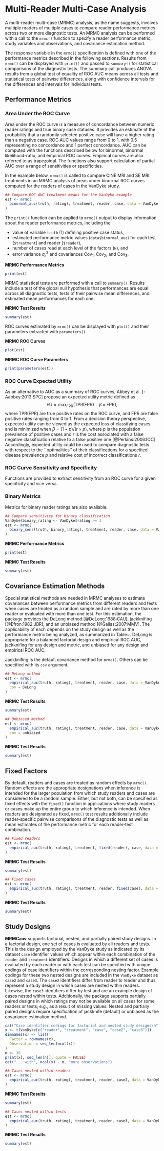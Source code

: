 # Multi-Reader Multi-Case Analysis

A multi-reader multi-case (MRMC) analysis, as the name suggests, involves multiple readers of multiple cases to compare reader performance metrics across two or more diagnostic tests.  An MRMC analysis can be performed with a call to the `mrmc()` function to specify a reader performance metric, study variables and observations, and covariance estimation method.

\begin{tcolorbox}[title=MRMC Function]
\textbf{Syntax}
\begin{verbatim}
mrmc(response, test, reader, case, data, cov = jackknife)
\end{verbatim}
\begin{Description}
Returns an \code{mrmc} class object of data that can be used to estimate and compare reader performance metrics in a multi-reader multi-case statistical analysis.
\end{Description}
\textbf{Arguments}
\begin{description}
\item[\code{response}:] object defining true case statuses, corresponding reader ratings, and a reader performance metric to compute on them.
\item[\code{test}, \code{reader}, \code{case}:] variables containing the test, reader, and case identifiers for the \code{response} observations.
\item[\code{data}:] data frame containing the response and identifier variables.
\item[\code{cov}:] function \code{jackknife}, \code{unbiased}, or \code{DeLong} to estimate reader performance metric covariances.
\end{description}
\end{tcolorbox}

The response variable in the `mrmc()` specification is defined with one of the performance metrics described in the following sections.  Results from `mrmc()` can be displayed with `print()` and passed to `summary()` for statistical comparisons of the diagnostic tests.  The summary call produces ANOVA results from a global test of equality of ROC AUC means across all tests and statistical tests of pairwise differences, along with confidence intervals for the differences and intervals for individual tests.

\begin{tcolorbox}[title=MRMC Summary Function]
\textbf{Syntax}
\begin{verbatim}
summary(object, conf.level = 0.95)
\end{verbatim}
\begin{Description}
Returns a \code{summary.mrmc} class object of statistical results from a multi-reader multi-case analysis.
\end{Description}
\textbf{Arguments}
\begin{description}
\item[\code{object}:] results from \code{mrmc()}.
\item[\code{conf.level}:] confidence level for confidence intervals.
\end{description}
\end{tcolorbox}


## Performance Metrics


### Area Under the ROC Curve

Area under the ROC curve is a measure of concordance between numeric reader ratings and true binary case statuses.  It provides an estimate of the probability that a randomly selected positive case will have a higher rating than a negative case.  ROC AUC values range from 0 to 1, with 0.5 representing no concordance and 1 perfect concordance.  AUC can be computed with the functions described below for binormal, binormal likelihood-ratio, and empirical ROC curves.  Empirical curves are also referred to as trapezoidal.  The functions also support calculation of partial AUC over a range of sensitivities or specificities.

\begin{tcolorbox}[title=ROC AUC Functions]
\textbf{Syntax}
\begin{footnotesize}
\begin{verbatim}
binormal_auc(truth, rating, partial = FALSE, min = 0, max = 1, normalize = FALSE) 
binormalLR_auc(truth, rating, partial = FALSE, min = 0, max = 1, normalize = FALSE)
empirical_auc(truth, rating, partial = FALSE, min = 0, max = 1, normalize = FALSE) 
trapezoidal_auc(truth, rating, partial = FALSE, min = 0, max = 1, normalize = FALSE)
\end{verbatim}
\end{footnotesize}
\begin{Description}
Returns computed area under the receiver operating character curve estimated with a binormal model (\code{binormal\_auc}), binormal likelihood-ratio model (\code{binormalLR\_auc}), or empirically (\code{empirical\_auc} or \code{trapezoidal\_auc}).
\end{Description}
\textbf{Arguments}
\begin{description}
\item[\code{truth}:] vector of true binary case statuses, with positive status taken to be the highest level.
\item[\code{rating}:] numeric vector of case ratings.
\item[\code{partial}:] character string \code{"sensitivity"} or \code{"specificity"} for calculation of partial AUC, or \code{FALSE} for full AUC.  Partial matching of the character strings is allowed.  A value of \code{"specificity"} results in area under the ROC curve between the given \code{min} and \code{max} specificity values, whereas \code{"sensitivity"} results in area to the right of the curve between the given sensitivity values.
\item[\code{min}, \code{max}:] minimum and maximum sensitivity or specificity values over which to calculate partial AUC.
\item[\code{normalize}:] logical indicating whether partial AUC is divided by the interval width (\code{max - min}) over which it is calculated.
\end{description}
\end{tcolorbox}

In the example below, `mrmc()` is called to compare CINE MRI and SE MRI treatments in an MRMC analysis of areas under binormal ROC curves computed for the readers of cases in the VanDyke study.

```r
## Compare ROC AUC treatment means for the VanDyke example
est <- mrmc(
  binormal_auc(truth, rating), treatment, reader, case, data = VanDyke
)
```

The `print()` function can be applied to `mrmc()` output to display information about the reader performance metrics, including the

* value of variable `truth` (1) defining positive case status,
* estimated performance metric values (`data$binormal_auc`) for each test (`$treatment`) and reader (`$reader`),
* number of cases read at each level of the factors (`N`), and
* error variance $\sigma^2_\epsilon$ and covariances $\text{Cov}_1$, $\text{Cov}_2$, and $\text{Cov}_3$.

**MRMC Performance Metrics**

```r
print(est)
```

MRMC statistical tests are performed with a call to `summary()`.  Results include a test of the global null hypothesis that performances are equal across all diagnostic tests, tests of their pairwise mean differences, and estimated mean performances for each one.

**MRMC Test Results**

```r
summary(est)
```

ROC curves estimated by `mrmc()` can be displayed with `plot()` and their parameters extracted with `parameters()`.

**MRMC ROC Curves**

```r
plot(est)
```

**MRMC ROC Curve Parameters**

```r
print(parameters(est))
```


### ROC Curve Expected Utility

As an alternative to AUC as a summary of ROC curves, Abbey et al. [-Aabbey:2013:SPC] propose an expected utility metric defined as
$$
\text{EU} = \max_\text{FPR}(\text{TPR}(\text{FPR}) - \beta \times \text{FPR}),
$$
where $\text{TPR}(\text{FPR})$ are true positive rates on the ROC curve, and FPR are false positive rates ranging from 0 to 1.  From a decision theory perspective, expected utility can be viewed as the expected loss of classifying cases and is minimized when $\beta = (1 - p) / (r \times p)$, where $p$ is the population prevalence of positive cases and $r$ is the cost associated with a false negative classification relative to a false positive one [@Perkins:2006:IOC].  Accordingly, expected utility could be used to compare diagnostic tests with respect to the ``optimalities'' of their classifications for a specified disease prevalence $p$ and relative cost of incorrect classifications $r$.

\begin{tcolorbox}[title=ROC Curve Expected Utility Functions]
\textbf{Syntax}
\begin{verbatim}
binormal_eu(truth, rating, slope = 1) 
binormalLR_eu(truth, rating, slope = 1)
empirical_eu(truth, rating, slope = 1) 
trapezoidal_eu(truth, rating, slope = 1)
\end{verbatim}
\begin{Description}
Returns expected utility of an ROC curve.
\end{Description}
\textbf{Arguments}
\begin{description}
\item[truth:] vector of true binary case statuses, with positive status taken to be the highest level.
\item[\code{rating}:] numeric vector of case ratings.
\item[\code{slope}:] numeric slope ($\beta$) at which to compute expected utility.
\end{description}
\end{tcolorbox}


### ROC Curve Sensitivity and Specificity

Functions are provided to extract sensitivity from an ROC curve for a given specificity and vice versa.

\begin{tcolorbox}[title=ROC Curve Sensitivity and Specificity Functions]
\textbf{Syntax}
\begin{verbatim}
binormal_sens(truth, rating, spec)
binormal_spec(truth, rating, sens)
binormalLR_sens(truth, rating, spec)
binormalLR_spec(truth, rating, sens)
empirical_sens(truth, rating, spec)
empirical_spec(truth, rating, sens)
trapezoidal_sens(truth, rating, spec)
trapezoidal_spec(truth, rating, sens)
\end{verbatim}
\begin{Description}
Returns the sensitivity/specificity from an ROC curve at a specified specificity/sensitivity.
\end{Description}
\textbf{Arguments}
\begin{description}
\item[\code{truth}:] vector of true binary case statuses, with positive status taken to be the highest level.
\item[\code{rating}:] numeric vector of case ratings.
\item[\code{spec}, \code{sens}:] specificity/sensitivity on the ROC curve at which to return sensitivity/specificity.
\end{description}
\end{tcolorbox}


### Binary Metrics

Metrics for binary reader ratings are also available.

\begin{tcolorbox}[title=Sensitivity and Specificity Functions]
\textbf{Syntax}
\begin{verbatim}
binary_sens(truth, rating)
binary_spec(truth, rating)
\end{verbatim}
\begin{Description}
Returns the sensitivity or specificity.
\end{Description}
\textbf{Arguments}
\begin{description}
\item[\code{truth}:] vector of true binary case statuses, with positive status taken to be the highest level.
\item[\code{rating}:] factor or numeric vector of 0-1 binary ratings.
\end{description}
\end{tcolorbox}

```r
## Compare sensitivity for binary classification
VanDyke$binary_rating <- VanDyke$rating >= 3
est <- mrmc(
  binary_sens(truth, binary_rating), treatment, reader, case, data = VanDyke
)
```

**MRMC Performance Metrics**

```r
print(est)
```

**MRMC Test Results**

```r
summary(est)
```


## Covariance Estimation Methods

Special statistical methods are needed in MRMC analyses to estimate covariances between performance metrics from different readers and tests when cases are treated as a random sample and are rated by more than one reader or evaluated with more than one test.  For this estimation, the package provides the DeLong method [@DeLong:1988:CAU], jackknifing [@Efron:1982:JBR], and an unbiased method [@Gallas:2007:MMV].  The applicability of each depends on the study design as well as the performance metric being analyzed, as summarized in Table~\ref{tbl:cov}.  DeLong is appropriate for a balanced factorial design and empirical ROC AUC, jackknifing for any design and metric, and unbiased for any design and empirical ROC AUC.

\begin{table}
\caption{MRMC covariance estimation methods and functions available per study design and reader performance metric}
\label{tbl:cov}
\begin{tabular}{llll}
\toprule
Covariance Method    & Study Design & Metric            & Function      \\
\midrule
DeLong               & Factorial    & Empirical ROC AUC & \code{DeLong()}    \\
Jackknife            & Any          & Any               & \code{jackknife()} \\
Unbiased             & Any          & Empirical ROC AUC & \code{unbiased()}  \\
\bottomrule
\end{tabular}
\end{table}

Jackknifing is the default covariance method for `mrmc()`.  Others can be specified with its `cov` argument.

```r
## DeLong method
est <- mrmc(
  empirical_auc(truth, rating), treatment, reader, case, data = VanDyke,
  cov = DeLong
)
```

**MRMC Test Results**

```r
summary(est)
```

```r
## Unbiased method
est <- mrmc(
  empirical_auc(truth, rating), treatment, reader, case, data = VanDyke,
  cov = unbiased
)
```

**MRMC Test Results**

```r
summary(est)
```


## Fixed Factors

By default, readers and cases are treated as random effects by `mrmc()`.  Random effects are the appropriate designations when inference is intended for the larger population from which study readers and cases are considered to be a random sample.  Either, but not both, can be specified as fixed effects with the `fixed()` function in applications where study readers or cases make up the entire group to which inference is intended.  When readers are designated as fixed, `mrmc()` test results additionally include reader-specific pairwise comparisons of the diagnostic tests as well as mean estimates of the performance metric for each reader-test combination.

```r
## Fixed readers
est <- mrmc(
  empirical_auc(truth, rating), treatment, fixed(reader), case, data = VanDyke
)
```

**MRMC Test Results**

```r
summary(est)
```

```r
## Fixed cases
est <- mrmc(
  empirical_auc(truth, rating), treatment, reader, fixed(case), data = VanDyke
)
```

**MRMC Test Results**

```r
summary(est)
```


## Study Designs

**MRMCaov** supports factorial, nested, and partially paired study designs.  In a factorial design, one set of cases is evaluated by all readers and tests.  This is the design employed by the VanDyke study as indicated by its dataset `case` identifier values which appear within each combination of the `reader` and `treatment` identifiers.  Designs in which a different set of cases is evaluated by each reader or with each test can be specified with unique codings of case identifiers within the corresponding nesting factor.  Example codings for these two nested designs are included in the `VanDyke` dataset as `case2` and `case3`.  The `case2` identifiers differ from reader to reader and thus represent a study design in which cases are nested within readers.  Likewise, the `case3` identifiers differ by test and are an example design of cases nested within tests.  Additionally, the package supports partially paired designs in which ratings may not be available on all cases for some readers or tests; e.g., as a result of missing values.  Nested and partially paired designs require specification of jackknife (default) or unbiased as the covariance estimation method.

```r
cat("Case identifier codings for factorial and nested study designs\n")
x <- t(VanDyke[c("reader", "treatment", "case", "case2", "case3")])
dimnames(x) <- list(
  Factor = rownames(x),
  Observation = seq_len(ncol(x))
)
n <- 30
print(x[, seq_len(n)], quote = FALSE)
cat("... with", ncol(x) - n, "more observations")
```

```r
## Cases nested within readers
est <- mrmc(
  empirical_auc(truth, rating), treatment, reader, case2, data = VanDyke
)
```

**MRMC Test Results**

```r
summary(est)
```

```r
## Cases nested within tests
est <- mrmc(
  empirical_auc(truth, rating), treatment, reader, case3, data = VanDyke
)
```

**MRMC Test Results**

```r
summary(est)
```
